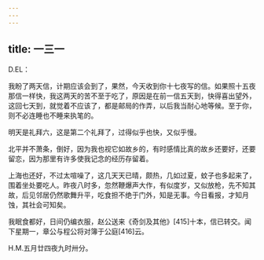 ```yaml
---
---
---
```

title: 一三一
---




D.EL：

我盼了两天信，计期应该会到了，果然，今天收到你十七夜写的信。如果照十五夜那信一样快，我这两天的苦不至于吃了，原因是在前一信五天到，快得喜出望外，这回七天到，就觉着不应该了，都是邮局的作弄，以后我当耐心地等候。至于你，则不必连睡也不睡来执笔的。

明天是礼拜六，这是第二个礼拜了，过得似乎也快，又似乎慢。

北平并不萧条，倒好，因为我也视它如故乡的，有时感情比真的故乡还要好，还要留恋，因为那里有许多使我记念的经历存留着。

上海也还好，不过太喧噪了，这几天天已晴，颇热，几如过夏，蚊子也多起来了，围着坐处要吃人。昨夜八时多，忽然鞭爆声大作，有似度岁，又似放枪，先不知其故，后见邻居仍然歌舞升平，吃食担不绝于门外，知是无事。今日看报，才知月蚀，其社会可知矣。

我眠食都好，日间仍编衣服，赵公送来《奇剑及其他》[415]十本，信已转交。闻下星期一，章公与程公将对簿于公庭[416]云。

H.M.五月廿四夜九时卅分。